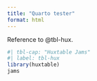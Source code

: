 ```yaml
---
title: "Quarto tester"
format: html
---
```



Reference to @tbl-hux.

```r
#| tbl-cap: "Huxtable Jams"
#| label: tbl-hux
library(huxtable)
jams
```
